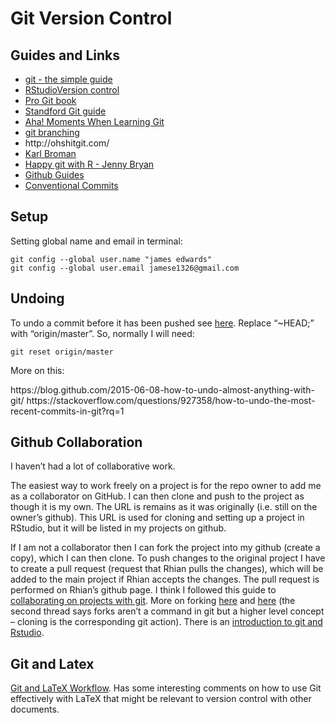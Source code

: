 # Git Version Control

## Guides and Links

+ [git - the simple guide](http://rogerdudler.github.io/git-guide/)
+ [RStudioVersion control](https://support.rstudio.com/hc/en-us/articles/200532077-Version-Control-with-Git-and-SVN)
+ [Pro Git book](http://git-scm.com/book)
+ [Standford Git guide](http://www-cs-students.stanford.edu/~blynn/gitmagic/)
+ [Aha! Moments When Learning Git](http://betterexplained.com/articles/aha-moments-when-learning-git/)
+ [git branching](http://learngitbranching.js.org/)
+ http://ohshitgit.com/
+ [Karl Broman](https://kbroman.org/github_tutorial/)
+ [Happy git with R - Jenny Bryan](Jenny Bryan)
+ [Github Guides](https://guides.github.com/)
+ [Conventional Commits](https://www.conventionalcommits.org/en/v1.0.0/)

## Setup 

Setting global name and email in terminal:

```
git config --global user.name "james edwards"
git config --global user.email jamese1326@gmail.com
```

## Undoing

To undo a commit before it has been pushed see [here](https://bytefreaks.net/programming-2/how-to-undo-a-git-commit-that-was-not-pushed). Replace "~HEAD;" with "origin/master". So, normally I will need:
```
git reset origin/master
```

More on this:

https://blog.github.com/2015-06-08-how-to-undo-almost-anything-with-git/
https://stackoverflow.com/questions/927358/how-to-undo-the-most-recent-commits-in-git?rq=1

## Github Collaboration

I haven't had a lot of collaborative work. 

The easiest way to work freely on a project is for the repo owner to add me as a collaborator on GitHub. I can then clone and push to the project as though it is my own. The URL is remains as it was originally (i.e. still on the owner's github). This URL is used for cloning and setting up a project in RStudio, but it will be listed in my projects on github.

If I am not a collaborator then I can fork the project into my github (create a copy), which I can then clone. To push changes to the original project I have to create a pull request (request that Rhian pulls the changes), which will be added to the main project if Rhian accepts the changes. The pull request is performed on Rhian’s github page. I think I followed this guide to [collaborating on projects with git](https://github.com/codepath/android_guides/wiki/Collaborating-on-Projects-with-Git). More on forking [here](https://stackoverflow.com/questions/3611256/forking-vs-branching-in-github) and [here](https://stackoverflow.com/questions/6286571/are-git-forks-actually-git-clones) (the second thread says forks aren’t a command in git but a higher level concept – cloning is the corresponding git action). There is an [introduction to git and Rstudio](http://r-bio.github.io/intro-git-rstudio/).

## Git and Latex

[Git and LaTeX Workflow ](https://stackoverflow.com/questions/6188780/git-latex-workflow). Has some interesting comments on how to use Git effectively with LaTeX that might be relevant to version control with other documents.